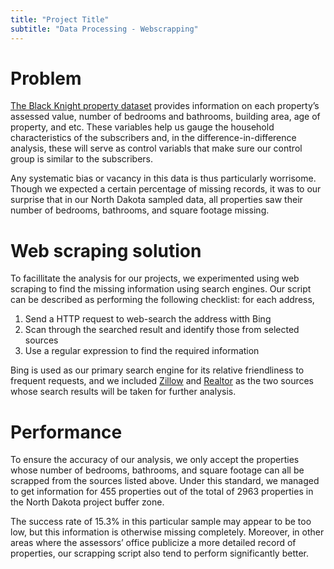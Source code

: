 ```yaml
---
title: "Project Title"
subtitle: "Data Processing - Webscrapping"
---
```


# Problem

[The Black Knight property dataset](https://www.blackknightinc.com/products/property-data/) provides information on each property's assessed value, number of bedrooms and bathrooms, building area, age of property, and etc. These variables help us gauge the household characteristics of the subscribers and, in the difference-in-difference analysis, these will serve as control variabls that make sure our control group is similar to the subscribers.

Any systematic bias or vacancy in this data is thus particularly worrisome. Though we expected a certain percentage of missing records, it was to our surprise that in our North Dakota sampled data, all properties saw their number of bedrooms, bathrooms, and square footage missing.

# Web scraping solution

To facillitate the analysis for our projects, we experimented using web scraping to find the missing information using search engines. Our script can be described as performing the following checklist: for each address, 

1. Send a HTTP request to web-search the address witth Bing
2. Scan through the searched result and identify those from selected sources
3. Use a regular expression to find the required information

Bing is used as our primary search engine for its relative friendliness to frequent requests, and we included [Zillow](https://www.zillow.com/) and [Realtor](https://www.realtor.com) as the two sources whose search results will be taken for further analysis.

# Performance

To ensure the accuracy of our analysis, we only accept the properties whose number of bedrooms, bathrooms, and square footage can all be scrapped from the sources listed above. Under this standard, we managed to get information for 455 properties out of the total of 2963 properties in the North Dakota project buffer zone.

The success rate of 15.3% in this particular sample may appear to be too low, but this information is otherwise missing completely. Moreover, in other areas where the assessors' office publicize a more detailed record of properties, our scrapping script also tend to perform significantly better.